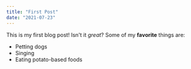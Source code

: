 ```yaml
---
title: "First Post"
date: "2021-07-23"
---
```


This is my first blog post! Isn't it *great*?
Some of my **favorite** things are:
* Petting dogs
* Singing
* Eating potato-based foods